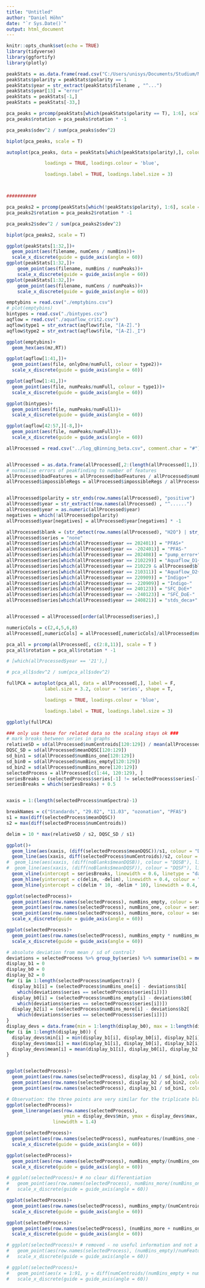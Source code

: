 ```yaml
---
title: "Untitled"
author: "Daniel Höhn"
date: "`r Sys.Date()`"
output: html_document
---
```


```r
knitr::opts_chunk$set(echo = TRUE)
library(tidyverse)
library(ggfortify)
library(plotly)
```

```r
peakStats = as.data.frame(read.csv("C:/Users/unisys/Documents/Studium/Messdaten/scores_19.08.csv"))
peakStats$polarity = peakStats$polarity == 1
peakStats$year = str_extract(peakStats$filename , "^...")
peakStats$year[13] = "error"
peakStats = peakStats[-1,]
peakStats = peakStats[-33,]

```

```r
pca_peaks = prcomp(peakStats[which(peakStats$polarity == T), 1:6], scale = T)
pca_peaks$rotation = pca_peaks$rotation * -1

pca_peaks$sdev^2 / sum(pca_peaks$sdev^2)

biplot(pca_peaks, scale = T)

autoplot(pca_peaks, data = peakStats[which(peakStats$polarity),], colour = 'year',

              loadings = TRUE, loadings.colour = 'blue',

              loadings.label = TRUE, loadings.label.size = 3) 



###########

pca_peaks2 = prcomp(peakStats[which(!peakStats$polarity), 1:6], scale = T)
pca_peaks2$rotation = pca_peaks2$rotation * -1

pca_peaks2$sdev^2 / sum(pca_peaks2$sdev^2)

biplot(pca_peaks2, scale = T)
```

```r
ggplot(peakStats[1:32,])+
  geom_point(aes(filename, numCens / numBins))+
  scale_x_discrete(guide = guide_axis(angle = 60))
ggplot(peakStats[1:32,])+
    geom_point(aes(filename, numBins / numPeaks))+
    scale_x_discrete(guide = guide_axis(angle = 60))
ggplot(peakStats[1:32,])+
    geom_point(aes(filename, numCens / numPeaks))+
    scale_x_discrete(guide = guide_axis(angle = 60))
```

```r
emptybins = read.csv("./emptybins.csv")
# plot(emptybins)
bintypes = read.csv("./bintypes.csv")
aqflow = read.csv("./aquaflow_crit2.csv")
aqflow$type1 = str_extract(aqflow$file, "[A-Z].")
aqflow$type2 = str_extract(aqflow$file, "[A-Z]._I")

ggplot(emptybins)+
  geom_hex(aes(mz,RT))

ggplot(aqflow[1:41,])+
  geom_point(aes(file, onlyOne/numFull, colour = type2))+
  scale_x_discrete(guide = guide_axis(angle = 60))

ggplot(aqflow[1:41,])+
  geom_point(aes(file, numPeaks/numFull, colour = type1))+
  scale_x_discrete(guide = guide_axis(angle = 60))

ggplot(bintypes)+
  geom_point(aes(file, numPeaks/numFull))+
  scale_x_discrete(guide = guide_axis(angle = 60))

ggplot(aqflow[42:57,][-8,])+
  geom_point(aes(file, numPeaks/numFull))+
  scale_x_discrete(guide = guide_axis(angle = 60))
```

```r
allProcessed = read.csv("../log_qBinning_beta.csv", comment.char = "#")


allProcessed = as.data.frame(allProcessed[,2:(length(allProcessed[1,]))], row.names = allProcessed[,1])
# normalise errors of peakfinding to number of features
allProcessed$badFeatures = allProcessed$badFeatures / allProcessed$numFeatures
allProcessed$impossibleRegs = allProcessed$impossibleRegs / allProcessed$numFeatures


allProcessed$polarity = str_ends(row.names(allProcessed), "positive")
allProcessed$year = str_extract(row.names(allProcessed) , "^......")
allProcessed$year = as.numeric(allProcessed$year)
negatives = which(!allProcessed$polarity)
allProcessed$year[negatives] = allProcessed$year[negatives] * -1

allProcessed$blank = (str_detect(row.names(allProcessed), "H2O") | str_detect(row.names(allProcessed), "Blank"))
allProcessed$series = "none"
allProcessed$series[which(allProcessed$year == 202401)] = "PFAS+"
allProcessed$series[which(allProcessed$year == -202401)] = "PFAS-"
allProcessed$series[which(allProcessed$year == 202408)] = "pump_error+"
allProcessed$series[which(allProcessed$year == 210229)] = "Aquaflow_D1+"
allProcessed$series[which(allProcessed$year == 210229 & allProcessed$blank)] = "Aquaflow_D1_B+"
allProcessed$series[which(allProcessed$year == 210311)] = "Aquaflow_D2+"
allProcessed$series[which(allProcessed$year == 220909)] = "Indigo+"
allProcessed$series[which(allProcessed$year == -220909)] = "Indigo-"
allProcessed$series[which(allProcessed$year == 240123)] = "SFC_DoE+"
allProcessed$series[which(allProcessed$year == -240123)] = "SFC_DoE-"
allProcessed$series[which(allProcessed$year == 240821)] = "stds_deca+"


allProcessed = allProcessed[order(allProcessed$series),]

numericCols = c(2,4,5,6,8)
allProcessed[,numericCols] = allProcessed[,numericCols]/allProcessed$numSpectra

pca_all = prcomp(allProcessed[, c(2:8,11)], scale = T )
pca_all$rotation = pca_all$rotation * -1

# [which(allProcessed$year == '21'),]

# pca_all$sdev^2 / sum(pca_all$sdev^2)

fullPCA = autoplot(pca_all, data = allProcessed[,], label = F, 
              label.size = 3.2, colour = 'series', shape = T,

              loadings = TRUE, loadings.colour = 'blue',

              loadings.label = TRUE, loadings.label.size = 3)

ggplotly(fullPCA)

### only use these for related data so the scaling stays ok ###
# mark breaks between series in graphs
relativeSD = sd(allProcessed$numCentroids[120:129]) / mean(allProcessed$numCentroids[120:129])
DQSC_SD = sd(allProcessed$meanDQSC[120:129])
sd_bin1 = sd(allProcessed$numBins_one[120:129])
sd_bin0 = sd(allProcessed$numBins_empty[120:129])
sd_bin2 = sd(allProcessed$numBins_more[120:129])
selectedProcess = allProcessed[c(1:44, 120:129), ]
seriesBreaks = (selectedProcess$series[-1] != selectedProcess$series[-length(selectedProcess$series)])
seriesBreaks = which(seriesBreaks) + 0.5


xaxis = 1:(length(selectedProcess$numSpectra)-1)

breakNames = c("Standards", "29.02", "11.03", "ozonation", "PFAS")
s1 = max(diff(selectedProcess$meanDQSC))
s2 = max(diff(selectedProcess$numCentroids))

delim = 10 * max(relativeSD / s2, DQSC_SD / s1)

ggplot()+
  geom_line(aes(xaxis, (diff(selectedProcess$meanDQSC))/s1, colour = "DQSC"), linewidth = 1, alpha = 0.8)+
  geom_line(aes(xaxis, diff(selectedProcess$numCentroids)/s2, colour = "count"), linewidth = 0.85, alpha = 0.8)+
#  geom_line(aes(xaxis, (diff(noBlanks$meanDQSB)), colour = "DQSB"), linewidth = 0.8)+
#  geom_line(aes(xaxis, (diff(noBlanks$meanDQSF)), colour = "DQSF"), linewidth = 0.6)+
  geom_vline(xintercept = seriesBreaks, linewidth = 0.6, linetype = "dashed", alpha = 0.5)+
  geom_hline(yintercept = c(delim, -delim), linewidth = 0.4, colour = "green3")+
  geom_hline(yintercept = c(delim * 10, -delim * 10), linewidth = 0.4, colour = "red")

ggplot(selectedProcess)+
  geom_point(aes(row.names(selectedProcess), numBins_empty, colour = series, shape = "empty"))+
  geom_point(aes(row.names(selectedProcess), numBins_one, colour = series, shape = "one"))+
  geom_point(aes(row.names(selectedProcess), numBins_more, colour = series, shape = "more"))+
  scale_x_discrete(guide = guide_axis(angle = 60))

ggplot(selectedProcess)+
  geom_point(aes(row.names(selectedProcess), numBins_empty * numBins_more, colour = series))+
  scale_x_discrete(guide = guide_axis(angle = 60))

# absolute deviation from mean / sd of control?
deviations = selectedProcess %>% group_by(series) %>% summarise(b1 = mean(numBins_one), b0 = mean(numBins_empty), b2 = mean(numBins_more))
display_b1 = 0
display_b0 = 0
display_b2 = 0
for (i in 1:length(selectedProcess$numSpectra)) {
  display_b1[i] = (selectedProcess$numBins_one[i] - deviations$b1[
    which(deviations$series == selectedProcess$series[i])])
  display_b0[i] = (selectedProcess$numBins_empty[i] - deviations$b0[
    which(deviations$series == selectedProcess$series[i])])
  display_b2[i] = (selectedProcess$numBins_more[i] - deviations$b2[
    which(deviations$series == selectedProcess$series[i])])
}
display_devs = data.frame(min = 1:length(display_b0), max = 1:length(display_b0), mean = 1:length(display_b0))
for (i in 1:length(display_b0)) {
  display_devs$min[i] = min(display_b1[i], display_b0[i], display_b2[i])
  display_devs$max[i] = max(display_b1[i], display_b0[i], display_b2[i])
  display_devs$mean[i] = mean(display_b1[i], display_b0[i], display_b2[i])
}


ggplot(selectedProcess)+
  geom_point(aes(row.names(selectedProcess), display_b1 / sd_bin1, colour = series, shape = "One"))+
  geom_point(aes(row.names(selectedProcess), display_b2 / sd_bin2, colour = series, shape = "Multiple"))+
  geom_point(aes(row.names(selectedProcess), display_b1 / sd_bin1, colour = series, shape = "None"))

# Observation: the three points are very similar for the triplicate blank
ggplot(selectedProcess)+
  geom_linerange(aes(row.names(selectedProcess), 
                     ymin = display_devs$min, ymax = display_devs$max, colour = series),
                 linewidth = 1.4)

ggplot(selectedProcess)+
  geom_point(aes(row.names(selectedProcess), numFeatures/(numBins_one + numBins_more), colour = series))+
  scale_x_discrete(guide = guide_axis(angle = 60))

ggplot(selectedProcess)+
  geom_point(aes(row.names(selectedProcess), numBins_empty/(numBins_one + numBins_more), colour = series))+
  scale_x_discrete(guide = guide_axis(angle = 60))

# ggplot(selectedProcess)+ # no clear differentiation
#   geom_point(aes(row.names(selectedProcess), numBins_more/(numBins_one), colour = series))+
#   scale_x_discrete(guide = guide_axis(angle = 60))

ggplot(selectedProcess)+
  geom_point(aes(row.names(selectedProcess), numBins_empty/(numCentroids), colour = series))+
  scale_x_discrete(guide = guide_axis(angle = 60))

ggplot(selectedProcess)+
  geom_point(aes(row.names(selectedProcess), (numBins_more + numBins_one)/numFeatures, colour = series))+
  scale_x_discrete(guide = guide_axis(angle = 60))

# ggplot(selectedProcess)+ # removed - no useful information and not a sensible relation
#   geom_point(aes(row.names(selectedProcess), (numBins_empty)/numFeatures, colour = series))+
#   scale_x_discrete(guide = guide_axis(angle = 60))

# ggplot(selectedProcess)+
#   geom_point(aes(x = 1:91, y = diff(numCentroids/(numBins_empty + numBins_one + numBins_more)), colour = series))+
#   scale_x_discrete(guide = guide_axis(angle = 60))
```

